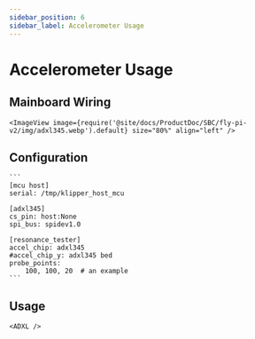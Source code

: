 ```yaml
---
sidebar_position: 6
sidebar_label: Accelerometer Usage
---
```




# Accelerometer Usage

## Mainboard Wiring

    <ImageView image={require('@site/docs/ProductDoc/SBC/fly-pi-v2/img/adxl345.webp').default} size="80%" align="left" />


## Configuration

    ```
    [mcu host]
    serial: /tmp/klipper_host_mcu

    [adxl345]
    cs_pin: host:None
    spi_bus: spidev1.0

    [resonance_tester]
    accel_chip: adxl345
    #accel_chip_y: adxl345 bed
    probe_points:
        100, 100, 20  # an example
    ```


## Usage

    <ADXL />